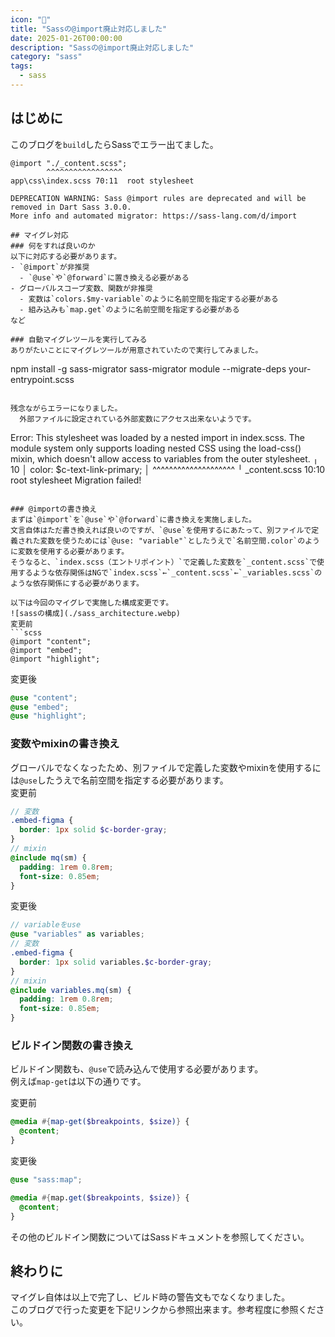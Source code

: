 ```yaml
---
icon: "🎨"
title: "Sassの@import廃止対応しました"
date: 2025-01-26T00:00:00
description: "Sassの@import廃止対応しました"
category: "sass"
tags:
  - sass
---
```

## はじめに
このブログを`build`したらSassでエラー出てました。  

```
@import "./_content.scss";
        ^^^^^^^^^^^^^^^^^
app\css\index.scss 70:11  root stylesheet

DEPRECATION WARNING: Sass @import rules are deprecated and will be removed in Dart Sass 3.0.0.
More info and automated migrator: https://sass-lang.com/d/import

## マイグレ対応
### 何をすれば良いのか
以下に対応する必要があります。  
- `@import`が非推奨
  - `@use`や`@forward`に置き換える必要がある
- グローバルスコープ変数、関数が非推奨
  - 変数は`colors.$my-variable`のように名前空間を指定する必要がある  
  - 組み込みも`map.get`のように名前空間を指定する必要がある
など  

### 自動マイグレツールを実行してみる
ありがたいことにマイグレツールが用意されていたので実行してみました。  
```
npm install -g sass-migrator
sass-migrator module --migrate-deps your-entrypoint.scss
```

残念ながらエラーになりました。  
  外部ファイルに設定されている外部変数にアクセス出来ないようです。  
```
Error: This stylesheet was loaded by a nested import in index.scss. The module system only supports loading nested CSS using the load-css() mixin, which doesn't allow access to variables from the outer stylesheet.
   ╷
10 │   color: $c-text-link-primary;
   │          ^^^^^^^^^^^^^^^^^^^^
   ╵
  _content.scss 10:10  root stylesheet
Migration failed!
```

### @importの書き換え
まずは`@import`を`@use`や`@forward`に書き換えを実施しました。  
文言自体はただ書き換えれば良いのですが、`@use`を使用するにあたって、別ファイルで定義された変数を使うためには`@use: "variable"`としたうえで`名前空間.color`のように変数を使用する必要があります。  
そうなると、`index.scss（エントリポイント）`で定義した変数を`_content.scss`で使用するような依存関係はNGで`index.scss`←`_content.scss`←`_variables.scss`のような依存関係にする必要があります。  

以下は今回のマイグレで実施した構成変更です。  
![sassの構成](./sass_architecture.webp)
変更前
```scss
@import "content";
@import "embed";
@import "highlight";
```

変更後
```scss
@use "content";
@use "embed";
@use "highlight";
```
### 変数やmixinの書き換え
グローバルでなくなったため、別ファイルで定義した変数やmixinを使用するには`@use`したうえで名前空間を指定する必要があります。  
変更前
```scss
// 変数
.embed-figma {
  border: 1px solid $c-border-gray;
}
// mixin
@include mq(sm) {
  padding: 1rem 0.8rem;
  font-size: 0.85em;
}
```

変更後
```scss
// variableをuse
@use "variables" as variables;
// 変数
.embed-figma {
  border: 1px solid variables.$c-border-gray;
}
// mixin
@include variables.mq(sm) {
  padding: 1rem 0.8rem;
  font-size: 0.85em;
}
```

### ビルドイン関数の書き換え
ビルドイン関数も、`@use`で読み込んで使用する必要があります。  
例えば`map-get`は以下の通りです。  

変更前
```scss
@media #{map-get($breakpoints, $size)} {
  @content;
}
```

変更後
```scss
@use "sass:map";

@media #{map.get($breakpoints, $size)} {
  @content;
}
```

その他のビルドイン関数についてはSassドキュメントを参照してください。  
<ExLinkCard url="https://sass-lang.com/documentation/modules/" title="Built-In Modules" />


## 終わりに
マイグレ自体は以上で完了し、ビルド時の警告文もでなくなりました。  
このブログで行った変更を下記リンクから参照出来ます。参考程度に参照ください。  
<ExLinkCard url="https://github.com/sori883/contentfulBlog/commit/2b98757ea1ddeebda2661ccc22b48e9306b4cab6" />

